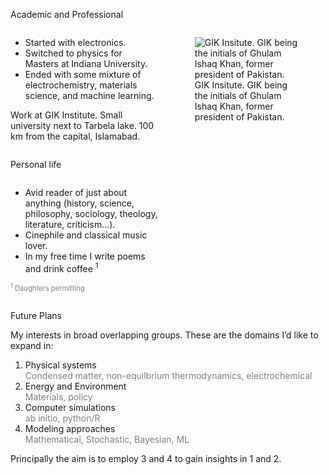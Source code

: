 

::::{.ddm}
:::{.dd-head onclick="toggleBox(this)"}

Academic and Professional
:::
:::{.dd-box}

::::{.columns}
:::{.column}
- Started with electronics.
- Switched to physics for Masters at Indiana University.
- Ended with some mixture of electrochemistry, materials science, and machine learning.

Work at GIK Institute. 
Small university next to Tarbela lake. 
100 km from the capital, Islamabad.


:::
:::{.column}
![GIK Insitute. GIK being the initials of Ghulam Ishaq Khan, former president of Pakistan.](figs/family/giki.jpg)
:::
::::



:::
::::


::::{.ddm}
:::{.dd-head onclick="toggleBox(this)"}

Personal life
:::
:::{.dd-box}


::::{.columns}
:::{.column width=50%}
- Avid reader of just about anything (history, science, philosophy, sociology, theology, literature, criticism...). 
- Cinephile and classical music lover. 
- In my free time I write poems and drink coffee <sup>1</sup>

[<sup>1</sup> Daughters permitting]{style="color:gray; font-size:0.8em"}

:::
:::{.column width=50%}
<!-- ![Family: (L to R) Me, Ada, Huma, Hannah. (Top Right) Hannah, (Bottom Right) Ada](figs/family/Family.jpg) -->
:::
::::




:::
::::


::::{.ddm}
:::{.dd-head onclick="toggleBox(this)"}

Future Plans
:::
:::{.dd-box}

My interests in broad overlapping groups. These are the domains I'd like to expand in:

1. Physical systems \
[Condensed matter, non-equilbrium thermodynamics, electrochemical]{style="color:gray"}
1. Energy and Environment \
[Materials, policy]{style="color:gray"}
1. Computer simulations \
[ab initio, python/R]{style="color:gray"}
1. Modeling approaches \
[Mathematical, Stochastic, Bayesian, ML]{style="color:gray"}

Principally the aim is to employ 3 and 4 to gain insights in 1 and 2.

:::
::::

